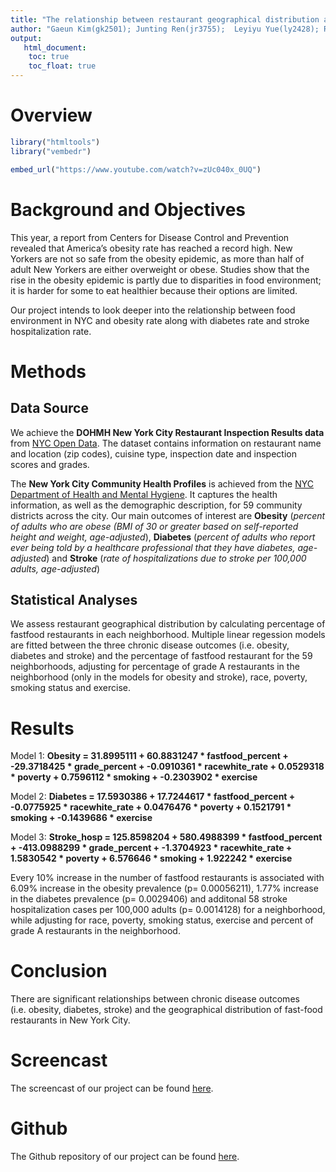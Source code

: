 ```yaml
---
title: "The relationship between restaurant geographical distribution and chronic disease outcomes in New York City"
author: "Gaeun Kim(gk2501); Junting Ren(jr3755);  Leyiyu Yue(ly2428); Ruiwei Zhang(rz2375)"
output: 
   html_document:
    toc: true
    toc_float: true
---
```


# Overview

```r
library("htmltools")
library("vembedr")
```

```r
embed_url("https://www.youtube.com/watch?v=zUc040x_0UQ")
```

# Background and Objectives

This year, a report from Centers for Disease Control and Prevention revealed that America’s obesity rate has reached a record high. New Yorkers are not so safe from the obesity epidemic, as more than half of adult New Yorkers are either overweight or obese. Studies show that the rise in the obesity epidemic is partly due to disparities in food environment; it is harder for some to eat healthier because their options are limited.  

Our project intends to look deeper into the relationship between food environment in NYC and obesity rate along with diabetes rate and stroke hospitalization rate.

# Methods

## Data Source

We achieve the **DOHMH New York City Restaurant Inspection Results data** from [NYC Open Data](https://data.cityofnewyork.us/Health/DOHMH-New-York-City-Restaurant-Inspection-Results/43nn-pn8j). The dataset contains information on restaurant name and location (zip codes), cuisine type, inspection date and inspection scores and grades. 

The **New York City Community Health Profiles** is achieved from the [NYC Department of Health and Mental Hygiene](https://www1.nyc.gov/site/doh/data/data-publications/profiles.page). It captures the health information, as well as the demographic description, for 59 community districts across the city. Our main outcomes of interest are **Obesity** (*percent of adults who are obese (BMI of 30 or greater based on self-reported height and weight, age-adjusted*), **Diabetes** (*percent of adults who report ever being told by a healthcare professional that they have diabetes, age-adjusted*) and **Stroke** (*rate of hospitalizations due to stroke per 100,000 adults, age-adjusted*)

## Statistical Analyses

We assess restaurant geographical distribution by calculating percentage of fastfood restaurants in each neighborhood. Multiple linear regession models are fitted between the three chronic disease outcomes (i.e. obesity, diabetes and stroke) and the percentage of fastfood restaurant for the 59 neighborhoods, adjusting for percentage of grade A restaurants in the neighborhood (only in the models for obesity and stroke), race, poverty, smoking status and exercise.

# Results

Model 1: **Obesity = 31.8995111 + 60.8831247 * fastfood_percent + -29.3718425 * grade_percent + -0.0910361 * racewhite_rate + 0.0529318 * poverty + 0.7596112 * smoking + -0.2303902 * exercise**

Model 2: **Diabetes = 17.5930386 + 17.7244617 * fastfood_percent + -0.0775925 * racewhite_rate + 0.0476476 * poverty + 0.1521791 * smoking + -0.1439686 * exercise**

Model 3: **Stroke_hosp = 125.8598204 + 580.4988399 * fastfood_percent + -413.0988299 * grade_percent + -1.3704923 * racewhite_rate + 1.5830542 * poverty + 6.576646 * smoking + 1.922242 * exercise**

Every 10% increase in the number of fastfood restaurants is associated with 6.09% increase in the obesity prevalence (p= 0.00056211), 1.77% increase in the diabetes prevalence (p= 0.0029406) and additonal 58 stroke hospitalization cases per 100,000 adults (p= 0.0014128) for a neighborhood, while adjusting for race, poverty, smoking status, exercise and percent of grade A restaurants in the neighborhood. 

# Conclusion

There are significant relationships between chronic disease outcomes (i.e. obesity, diabetes, stroke) and the geographical distribution of fast-food restaurants in New York City.

# Screencast

The screencast of our project can be found [here](https://www.youtube.com/watch?v=zUc040x_0UQ).

# Github

The Github repository of our project can be found [here](https://github.com/timrain1/Datascience_final_project).
